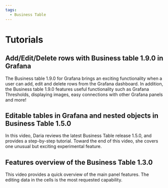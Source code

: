 ```yaml
---
tags:
  - Business Table
---
```



# Tutorials

<Tutorials />

## Add/Edit/Delete rows with Business table 1.9.0 in Grafana

The Business table 1.9.0 for Grafana brings an exciting functionality when a user can add, edit and delete rows from the Grafana dashboard. In addition, the Business table 1.9.0 features useful functionality such as Grafana Thresholds, displaying images, easy connections with other Grafana panels and more!

<Youtube
  id="tNa14EULUQo"
  title="Add/Edit/Delete rows with Business table 1.9.0 in Grafana. Work with nested objects."
/>

## Editable tables in Grafana and nested objects in Business Table 1.5.0

In this video, Daria reviews the latest Business Table release 1.5.0, and provides a step-by-step tutorial. Toward the end of this video, she covers one unusual but exciting experimental feature.

<Youtube
  id="wiy6bBJDdb0"
  title="Business Table for Grafana release 1.5.0. Step-by-step tutorial. Introducing nested objects"
/>

## Features overview of the Business Table 1.3.0

This video provides a quick overview of the main panel features. The editing data in the cells is the most requested capability.

<Youtube
  id="kOjt9Bl3VQo"
  title="Business Table panel for Grafana 1.3.0. Overview and tutorial for beginners."
/>
